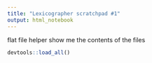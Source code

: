 ```yaml
---
title: "Lexicographer scratchpad #1"
output: html_notebook
---
```


flat file helper show me the contents of the files

```r
devtools::load_all()
```
